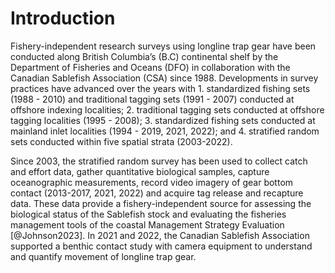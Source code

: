 # Introduction {#sec:introduction}

Fishery-independent research surveys using longline trap gear have been conducted along British Columbia's (B.C) continental shelf by the Department of Fisheries and Oceans (DFO) in collaboration with the Canadian Sablefish Association (CSA) since 1988.  Developments in survey practices have advanced over the years with 1. standardized fishing sets (1988 - 2010) and traditional tagging sets (1991 - 2007) conducted at offshore indexing localities; 2. traditional tagging sets conducted at offshore tagging localities (1995 - 2008); 3. standardized fishing sets conducted at mainland inlet localities (1994 - 2019, 2021, 2022); and 4. stratified random sets conducted within five spatial strata (2003-2022).  

Since 2003, the stratified random survey has been used to collect catch and effort data, gather quantitative biological samples, capture oceanographic measurements, record video imagery of gear bottom contact (2013-2017, 2021, 2022) and acquire tag release and recapture data.  These data provide a fishery-independent source for assessing the biological status of the Sablefish stock and evaluating the fisheries management tools of the coastal Management Strategy Evaluation [@Johnson2023].  In 2021 and 2022, the Canadian Sablefish Association supported a benthic contact study with camera equipment to understand and quantify movement of longline trap gear.

  
\clearpage


